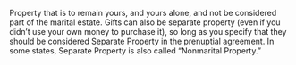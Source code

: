 Property that is to remain yours, and yours alone, and not be considered part of the marital estate. Gifts can also be separate property (even if you didn’t use your own money to purchase it), so long as you specify that they should be considered Separate Property in the prenuptial agreement. In some states, Separate Property is also called “Nonmarital Property.”
